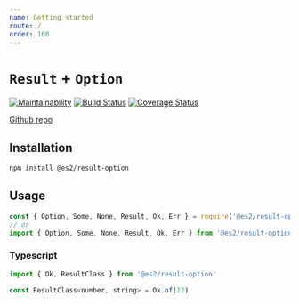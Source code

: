 ```yaml
---
name: Getting started
route: /
order: 100
---
```


# `Result` + `Option`

[![Maintainability](https://api.codeclimate.com/v1/badges/1448aef0f57513e42c0c/maintainability)](https://codeclimate.com/github/sergeysova/es2-result-option/maintainability) [![Build Status](https://travis-ci.org/sergeysova/es2-result-option.svg?branch=master)](https://travis-ci.org/sergeysova/es2-result-option) [![Coverage Status](https://coveralls.io/repos/github/sergeysova/es2-result-option/badge.svg?branch=master)](https://coveralls.io/github/sergeysova/es2-result-option?branch=master)

[Github repo](https://github.com/sergeysova/es2-result-option)

## Installation

```bash
npm install @es2/result-option
```


## Usage

```js
const { Option, Some, None, Result, Ok, Err } = require('@es2/result-option')
// or
import { Option, Some, None, Result, Ok, Err } from '@es2/result-option'
```

### Typescript


```js
import { Ok, ResultClass } from '@es2/result-option'

const ResultClass<number, string> = Ok.of(12)
```
